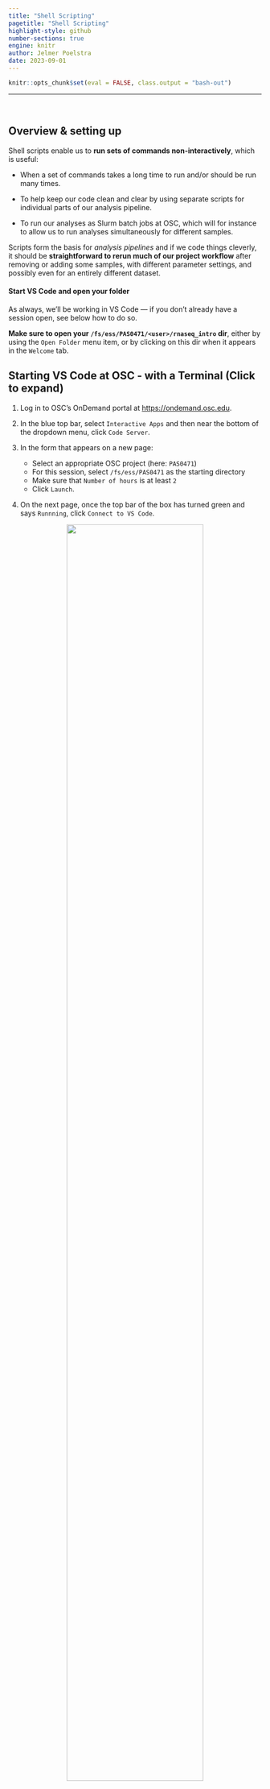 ```yaml
---
title: "Shell Scripting"
pagetitle: "Shell Scripting"
highlight-style: github
number-sections: true
engine: knitr
author: Jelmer Poelstra
date: 2023-09-01
---
```


```r
knitr::opts_chunk$set(eval = FALSE, class.output = "bash-out")
```

-------

<br>

## Overview & setting up {-}

Shell scripts enable us to **run sets of commands non-interactively**,
which is useful:

- When a set of commands takes a long time to run and/or should be run many times.

- To help keep our code clean and clear
  by using separate scripts for individual parts of our analysis pipeline.

- To run our analyses as Slurm batch jobs at OSC,
  which will for instance to allow us to run analyses simultaneously for different samples.

Scripts form the basis for *analysis pipelines* and if we code things cleverly,
it should be **straightforward to rerun much of our project workflow**
after removing or adding some samples, with different parameter settings,
and possibly even for an entirely different dataset. 

#### Start VS Code and open your folder {-}

As always, we'll be working in VS Code &mdash;
if you don't already have a session open, see below how to do so.

**Make sure to open your `/fs/ess/PAS0471/<user>/rnaseq_intro` dir**,
either by using the `Open Folder` menu item,
or by clicking on this dir when it appears in the `Welcome` tab.

:::{.callout-tip collapse="true"}
## Starting VS Code at OSC - with a Terminal (Click to expand)
1. Log in to OSC's OnDemand portal at <https://ondemand.osc.edu>.

2. In the blue top bar, select `Interactive Apps`
   and then near the bottom of the dropdown menu, click `Code Server`.

3. In the form that appears on a new page:
   - Select an appropriate OSC project (here: `PAS0471`)
   - For this session, select `/fs/ess/PAS0471` as the starting directory
   - Make sure that `Number of hours` is at least `2`
   - Click `Launch`.

4. On the next page, once the top bar of the box has turned green
   and says `Runnning`, click `Connect to VS Code`.

<figure><p align="center"><img src=img/osc-code-launch_ed.png width="80%"></p></figure>

5. Open a Terminal by clicking
   &nbsp; {{< fa bars >}} &nbsp; => `Terminal` => `New Terminal`.
   (Or use one of the keyboard shortcuts:
   <kbd>Ctrl</kbd>+<kbd>\`</kbd> (backtick) or
   <kbd>Ctrl</kbd>+<kbd>Shift</kbd>+<kbd>C</kbd>.)

6. In the `Welcome` tab under `Recent`,
   you should see your `/fs/ess/PAS0471/<user>/rnaseq_intro` dir listed:
   click on that to open it.
   Alternatively, use
   &nbsp; {{< fa bars >}} &nbsp; => &nbsp; `File` &nbsp; => &nbsp; `Open Folder`
   to open that dir in VS Code.
:::

:::{.callout-warning collapse="true"}
#### Don't have your own dir with the data? (Click to expand)
If you missed the last session, or deleted your `rnaseq_intro` dir entirely,
run these commands to get a (fresh) copy of all files you should have so far:

```bash
mkdir -p /fs/ess/PAS0471/$USER/rnaseq_intro
cp -r /fs/ess/PAS0471/demo/202307_rnaseq /fs/ess/PAS0471/$USER/rnaseq_intro
```

And if you do have an `rnaseq_intro` dir,
but you want to start over because you moved or removed some of the files
while practicing, then delete the dir before your run the commands above:

```bash
rm -r /fs/ess/PAS0471/$USER/rnaseq_intro
```

You should have at least the following files in this dir:

```.bash-out
/fs/ess/PAS0471/demo/202307_rnaseq
├── data
│   └── fastq
│       ├── ASPC1_A178V_R1.fastq.gz
│       ├── ASPC1_A178V_R2.fastq.gz
│       ├── ASPC1_G31V_R1.fastq.gz
│       ├── ASPC1_G31V_R2.fastq.gz
│       ├── md5sums.txt
│       ├── Miapaca2_A178V_R1.fastq.gz
│       ├── Miapaca2_A178V_R2.fastq.gz
│       ├── Miapaca2_G31V_R1.fastq.gz
│       └── Miapaca2_G31V_R2.fastq.gz
├── metadata
│   └── meta.tsv
└── README.md
│   └── ref
│       ├── GCF_000001405.40.fna
│       ├── GCF_000001405.40.gtf
```
:::

<br>

## A basic shell script

### Our first script

We'll be writing our shell scripts in the editor pane of VS Code.
To create our first one, open a new file in the `VS Code` editor
(&nbsp; {{< fa bars >}} &nbsp; => &nbsp; `File` &nbsp; => &nbsp; `New File`)
and save it as `printname.sh` within the `sandbox` dir
(shell scripts most commonly have the extension `.sh`).

Then, type or paste the following _inside the script_ in your editor pane
(and _not_ in the terminal):

```bash
echo "This script will print a first and a last name"
```

::: {.callout-tip}
#### Auto Save in VS Code

Any changes you make to this and other files in the editor pane should be
immediately, automatically saved by VS Code.
If that's not happening for some reason,
you should see an indication of unsaved changes like a large black dot next to
the script's file name in the editor pane tab header
(if that's the case, see the box below on how to fix this).

::: {.callout-warning collapse="true"}
### Auto Save not happening? (Click to expand)

If the file is not auto-saving, you can always save it manually
(including with <kbd>Ctrl/Cmd</kbd>+<kbd>S</kbd>)
like you would do in other programs.

However, it may be convenient to turn Auto Save on:
press <kbd>Ctrl/Cmd</kbd>+<kbd>Shift</kbd>+<kbd>S</kbd>
to open the Command Palette and type "Auto Save".
You should see an option "**_Toggle Auto Save_**": click on that.
:::
:::

Shell scripts mostly contain the same regular Unix shell (specifically, Bash shell)
code that we have so far just been typing in the terminal.
As such,
**our single line with an `echo` command already consitutes a functional shell script!**
One way of running the script is by calling the `bash` command followed by the
path to the script:

```bash
bash sandbox/printname.sh
```
```.bash-out
This script will print a first and a last name
```

That worked! 
Although of course,
the script doesn't yet print any names like it "promises" to do,
but we will add that functionality in a little bit.

First, though, we'll learn about two header lines that are good practice to
add to every shell script.

<br>

### Shebang line

We use a so-called "_shebang_" line as the first line of a script
to **indicate which language our script uses**.
More specifically, this line tell the computer where to find the binary
(executable) that will run our script.
  
Such a line starts with **`#!`**,
basically marking it as a special type of comment.
After that, we provide the location to the relevant program:
in our case Bash (which is the specific type of shell we are using),
which is located at `/bin/bash` on Linux and Mac computers.

```sh
#!/bin/bash
```

While not always strictly necessary, adding a _shebang_ line is good practice,
especially when we want to submit our script to OSC's Slurm queue.

<br>

### Shell script settings

Another line that is good practice to add to your shell scripts changes some
default settings to safer alternatives.

#### Bad default shell settings {-}

The following two default settings of the Bash shell are bad ideas inside scripts:

**_First_**, as we've seen previously,
when you **reference a variable that does not exist**,
the shell will just replace that with nothing, and will not complain:

```bash
echo "Hello, my name is $myname ..."
```
```.bash-out
Hello, my name is  ...
```

In scripts, this can lead to all sorts of downstream problems,
because you very likely tried and failed to do something with an existing variable
(but e.g. misspelled its name, or forgot to assign it altogether).
Even more problematically,
this can lead to potentially very destructive file removal,
as the box below illustrates.

::: {.callout-warning collapse="true"}
##### Accidental file removal with unset variables (Click to expand)

The shell's default behavior of ignoring (instead of giving an error)
the referencing of unset variables can make you accidentally remove files
as follows &mdash; and this is especially likely to happen inside scripts
where we more commonly use variables and are not working interactively:

- Using a variable,
  we try to remove some temporary files whose names start with `tmp_`:

  ```bash
  temp_prefix="temp_"
  
  rm "$tmp_prefix"*     # DON'T TRY THIS!
  ```

- Using a variable, we try to remove a temporary directory:

  ```bash
  tempdir=output/tmp
  
  rm -r $tmpdir/*      # DON'T TRY THIS!
  ```

:::{.callout-tip collapse="true"}
##### Above, the text specified the _intent_ of the commands. What would have actually happened?
  
In both examples, there is a similar typo: `temp` vs. `tmp`,
which means that we are referencing a (likely) non-existent variable.

- In the first example,
  `rm "$tmp_prefix"*` would have been interpreted as `rm *`,
  because the non-existent variable is simply ignored.
  Therefore, we would have **removed all files in the current working directory**.

- In the second example, along similar lines,
  `rm -rf $tmpdir/*` would have been interpreted as `rm -rf /*`.
  Horrifyingly, this would **attempt to remove the entire filesystem**:
  recall that a leading `/` in a path is a computer's root directory.
  (`-r` makes the removal _recursive_ and `-f` makes _forces_ removal).

:::

Before you get too scared of creating terrible damage,
note that at OSC,
you would not be able to remove any essential files
(and more generally, any files that are not yours unless you've explicitly been
given permission for this),
since you don't have the permissions to do so.
On your own computer,
this could be more genuinely dangerous, though even there,
you would not be able to remove operating system files without specifically
requesting  "admin" rights.

:::

**_Second_**, a Bash script **keeps running after encountering errors**.
That is, if an error is encountered when running, say, line 2 of a script,
any remaining lines in the script will nevertheless be executed.

In the best case, this is a waste of computer resources,
and in worse cases, it can lead to all kinds of unintended consequences.
Additionally, if your script prints a lot of output,
you might not notice an error somewhere in the middle if it doesn't produce
more errors downstream.
But the downstream results from what we at that point might call a
"**zombie script**" can still be completely wrong.

#### Safer settings {-}

The following three settings will make your Bash scripts more robust and safer.
With these settings, **the script terminates[^1] if:**

[^1]: With an appropriate error message

- `set -u` &mdash; An unset (non-existent) variable is referenced.
- `set -e` &mdash; Almost any error occurs.
- `set -o pipefail` &mdash; An error occurs in a shell "pipeline"
  (e.g., `sort | uniq`).

We can change all of these settings in one line in a script:

```bash
set -e -u -o pipefail     # (For in a script - don't run in the terminal)
```

Or even more concisely:

```bash
set -euo pipefail         # (For in a script - don't run in the terminal)
```

<br>

### Adding the header lines to our script

Let's add these lines to our `printname.sh` script,
so it will now contain the following:

```bash
#!/bin/bash
set -euo pipefail

echo "This script will print a first and a last name"
```
  
And let's run it again:

```bash
bash sandbox/printname.sh
```
```.bash-out
This script will print a first and a last name
```

That didn't change anything to the output,
but at least we confirmed that the script still works.

::: {.callout-note collapse="true"}
#### Running the script without using the `bash` command (Click to expand)

Because our script has a _shebang_ line,
we have taken one step towards being able to execute the script without
the `bash` command,
simply using:

```bash
sandbox/printname.sh
```

(Or if the script was in our current working dir, using `./printname.sh`.
In that case the `./` is necessary to make it explicit that we are referring
to a file name:
otherwise, when running just `printname.sh`,
the shell would look for a command or program of that name,
and wouldn't be able to find it.)

However, this would also require us to "make the script executable",
which is beyond the scope of this material.
But I'm mentioning it here because you might see this way of running scripts
being used elsewhere.
:::

<br>

## Command-line arguments for scripts

### Calling a script with arguments

When you call a script to run it,
you can pass command-line arguments to it,
such as a file to operate on.

This is much like when you provide a command like `ls` with arguments:

```bash
# Run ls without arguments:
ls

# Pass 1 filename as an argument to ls:
ls data/sampleA.fastq.gz

# Pass 2 filenames as arguments to ls, separated by spaces:
ls data/sampleA.fastq.gz data/sampleB.fastq.gz

# (No need to run any of this, they are just syntax examples)
```

Let's see what this would look like with our `printname.sh` script
and a fictional script `fastqc.sh`:

```bash
# Run scripts without any arguments:
bash fastqc.sh                            # (Fictional script)
bash sandbox/printname.sh

# Run scripts with 1 or 2 arguments:
bash fastqc.sh data/sampleA.fastq.gz      # 1 argument, a filename
bash sandbox/printname.sh John Doe        # 2 arguments, strings representing names

# (No need to run any of this, they are just syntax examples)
```

In the next section,
we'll see what actually happens when we pass arguments to a script on the command line.

<br>

### Placeholder variables

Inside the script,
any command-line arguments that you pass to it are
**automatically available in "placeholder" variables**.
Any first argument will be assigned to the variable **`$1`**,
any second argument will be assigned to **`$2`**,
any third argument will be assigned to **`$3`**, and so on.

:::{.callout-caution collapse="true"}
##### In the calls to fastqc.sh and printname.sh above, what are the placeholder variables and their values? 

- In `bash fastqc.sh data/sampleA.fastq.gz`,
  a single argument, `data/sampleA.fastq.gz`, is passed to the script,
  and will be assigned to `$1`.

- In `bash sandbox/printname.sh John Doe`,
  two arguments are passed to the script:
  the first one (`John`) will be stored in `$1`,
  and the second one (`Doe`) in `$2`.

:::

However, these placeholder variables are not automagically _used_ &mdash;
the arguments passed to a script are **merely made available** in these variables.
Unless we explicitly include code in the script to _do_ something with
these variables, nothing else happens. 

Therefore, let's add some code to our `printname.sh` script to "process"
any first and last name that are passed to the script.
For now, our script will simply `echo` the placeholder variables,
so that we can see what happens:

```bash
#!/bin/bash
set -euo pipefail

echo "First name: $1"
echo "Last name: $2"

# (Note: this is a script. Don't enter this directly in your terminal.)
```

Next, we'll _run_ the script, passing the arguments `John` and `Doe`:

```bash
bash sandbox/printname.sh John Doe
```
```.bash-out
First name: John
Last name: Doe
```

:::{.exercise}
### On Your Own: Command-line arguments {-}

In each case below, **think about what might happen before you run the script**.
Then, run it, and if you didn't make a successful prediction,
try to figure out what happened instead.

1. Run the script (`sandbox/printname.sh`) without passing arguments to it.

2. Deactivate ("comment out") the line with `set` settings
   by inserting a `#` as the first character.
   Then, run the script again without passing arguments to it.

3. Double-quote `John Doe` when you run the script,
   i.e. run `bash sandbox/printname.sh "John Doe"`

To get back to where we were,
remove the `#` you inserted in the script in step 2 above.

:::{.callout-tip collapse="true"}
## Solutions

1. The script will error out because we are referencing variables that don't
   exist: since we didn't pass command-line arguments to the script,
   the `$1` and `$2` have not been set.

```bash
bash sandbox/printname.sh
```

:::{.bash-out}
printname.sh: line 4: $1: unbound variable
:::

2. The script will run in its entirety and not throw any errors,
   because we are now using default Bash settings such that referencing 
   non-existent variables does not throw an error.
   Of course, no names are printed either, since we didn't specify any:

```bash
bash sandbox/printname.sh
```
```.bash-out
echo "First name:"
echo "Last name:"
```

Being commented out, the `set` line should read:

```bash
#set -euo pipefail
```

3. Because we are quoting `"John Doe"`,
   both names are passed _as a single argument_ and both names end up in `$1`,
   the "first name":

```bash
bash sandbox/printname.sh "John Doe"
```
```.bash-out
echo "First name: John Doe"
echo "Last name:"
```

:::
:::

<br>

### Copying placeholders to variables with descriptive names

While you can use the `$1`-style placeholder variables throughout your script,
I find it very useful to copy them to more descriptively named variables
as follows:

```bash
#!/bin/bash
set -euo pipefail

first_name=$1
last_name=$2
  
echo "First name: $first_name"
echo "Last name: $last_name"

# (Note: this is a script. Don't enter this directly in your terminal.)
```

Using descriptively named variables in your scripts has several advantages.
It will make your script easier to understand for others and for yourself.
It will also make it less likely that you make errors in your script
in which you use the wrong variable in the wrong place.

:::{.callout-note}
## Other variables that are automatically available inside scripts

- `$0` contains the script's file name
- `$#` contains the _number_ of command-line arguments passed to the script
:::

:::{.exercise}

### On Your Own: A script to print a specific line {-}

Write a script that prints a specific line (identified by line number)
from a file.

- Open a new file and save it as `sandbox/printline.sh`
- Start with the _shebang_ and `set` lines
- Your script takes two arguments: a file name (`$1`) and a line number (`$2`) 
- Copy the `$1` and `$2` variables to descriptively named variables
- To print a specific line,
  think how you might combine `head` and `tail` to do this.
  If you're at a loss, feel free to check out the top solution box.
- Test the script by printing line 4 from `metadata/meta.tsv`.

:::{.callout-tip collapse="true"}
## Solution: how to print a specific line number (Click to expand)

For example, to print line 4 of `metadata/meta.tsv` directly:

```bash
head -n 4 metadata/meta.tsv | tail -n 1
```

How this command works:

- `head -n 4 metadata/meta.tsv` will print the first 4 lines of `metadata/meta.tsv`
- We pipe those 4 lines into the `tail` command
- We ask `tail` to just print the last line of its input,
  which will in this case be line 4 of the original input file.
:::

:::{.callout-tip collapse="true"}
## Full solution (Click to expand)

```bash
#!/bin/bash
set -euo pipefail
  
input_file=$1
line_nr=$2

head -n "$line_nr" "$input_file" | tail -n 1
```

To run the script and make it print the 4th line of `meta.tsv`:

```bash
bash sandbox/printline.sh metadata/meta.tsv 4
```
```.bash-out
ASPC1_G31V      ASPC1   G31V
```
:::
:::

<br>

## Script variations and enhancements

In this section,
we will change our `printline.sh` script and a similar small utility script
to **make their behavior more like scripts that run a bioinformatics program**:
the script's _main output will end up in a file_,
but it prints extensive "logging" notes to the screen,
so we can monitor what we're doing.

### A script to serve as a starting point

We've learned that the `head` command prints the first lines of a file,
whereas the `tail` command prints the last lines.
Sometimes it's nice to be able to quickly see "both ends" of a file,
so let's write a little script that can do that for us,
as a starting point for the next few modifications.

Open a new file, save it as `sandbox/headtail.sh`,
and add the following code to it:

```bash
#!/bin/bash
set -euo pipefail

input_file=$1

head -n 2 "$input_file"
echo "---"
tail -n 2 "$input_file"

# (Note: this is a script. Don't enter this directly in your terminal.)
```

Next, let's run our `headtail.sh` script:

```bash
bash sandbox/headtail.sh metadata/meta.tsv
```
```.bash-out
sample_id       cell_line       variant
ASPC1_A178V     ASPC1   A178V
---
Miapaca2_G31V   Miapaca2        G31V
Miapaca2_G31V   Miapaca2        G31V
```

<br>

### Redirecting output to a file

So far, the output of our scripts was **printed to screen**:

- In `printname.sh`, we simply `echo`'d, inside sentences,
  the arguments passed to the script.
- In `headtail.sh`, we printed the first and last few lines of a file
  with the `head` and `tail` commands.

All this output was printed to screen because that is the default output
mode of Unix commands,
and this works the same way regardless of whether those commands
are typed and run interactively in the shell, or are run inside a script.

Along those same lines, we have already learned that we can "redirect" output
to a file using `>` (write/overwrite) and `>>` (append) when we run shell commands &mdash; and this, too, works exactly the same way inside a script.

-----

When working with genomics data,
we commonly have **files as input, and new/modified files as output**.
Let's practice with this and
_modify our `headtail.sh` script so that it writes output to a file._

We'll make the following changes:

- We will have the script accept a second argument: the output file name[^8].
  
- We will redirect the output of our `head`, `echo`, and `tail` commands to
  the output file. We'll have to append (using `>>`) in the last two commands.

[^8]: Of course, we _could_ also simply write the output to a predefined
      ("hardcoded") file name such as `out.txt`,
      but in general, it's better practice to keep this flexible via an argument.
  
```bash
#!/bin/bash
set -euo pipefail

input_file=$1
output_file=$2

head -n 2 "$input_file" > "$output_file"
echo "---" >> "$output_file"
tail -n 2 "$input_file" >> "$output_file"

# (Note: this is a script. Don't enter this directly in your terminal.)
```

Now we run the script again, this time also passing the name of an _output_ file:

```bash
bash sandbox/headtail.sh metadata/meta.tsv sandbox/samples_headtail.txt
```

The script will no longer print any output to screen,
and our output should instead be in `sandbox/samples_headtail.txt`:

```bash
# Check that the file exists and was just modified:
ls -lh sandbox/samples_headtail.txt
```
```.bash-out
-rw-r--r-- 1 jelmer PAS0471 112 Aug 16 16:45 sandbox/samples_headtail.txt
```

```bash
# Print the contents of the file to screen
cat sandbox/samples_headtail.txt
```
```.bash-out
sample_id       cell_line       variant
ASPC1_A178V     ASPC1   A178V
---
Miapaca2_G31V   Miapaca2        G31V
Miapaca2_G31V   Miapaca2        G31V
```

<br>

### Report what's happening

It is often useful to have your scripts "report" or "log" what is going on.
Let's keep thinking about a script that has one or more files as its main output
(again, like most bioinformatics programs do).
But instead of having no output printed to screen at all,
we'll print some logging output to screen.
For instance:

- At what date and time did we run this script 
- Which arguments were passed to the script
- What are the output files
- Perhaps even summaries of the output.

All of this can help with troubleshooting and record-keeping[^3].
Let's try this with our `headtail.sh` script.

[^3]: We'll see in the upcoming Slurm module that we when
      submit scripts to the OSC queue (rather than running them directly),
      the output of scripts that is normally printed to screen,
      will instead go to a sort of "log" file.
      So, your script's reporting will end up in this file.

```bash
#!/bin/bash
set -euo pipefail

# Copy placeholder variables
input_file=$1
output_file=$2

# Initial logging 
echo "# Starting script headtail.sh" # Print name of script
date                                 # Print date & time
echo "# Input file:   $input_file"
echo "# Output file:  $output_file" 
echo                                 # Empty line to separate initial & final logging

# Print the first and last two lines to a separate file
head -n 2 "$input_file" > "$output_file"
echo "---" >> "$output_file"
tail -n 2 "$input_file" >> "$output_file"

# Final logging
echo "# Listing the output file:"
ls -lh "$output_file"
echo "# Done with script headtail.sh"
date

# (Note: this is a script. Don't enter this directly in your terminal.)
```

A couple of notes about the lines that were added to the script above:

- Running `date` at the end of the script (as well as at the beginning)
  allows you to check for how long the script ran
  
- Printing the input and output files
  (and the command-line arguments more generally)
  can be particularly useful for troubleshooting

- We printed a "marker line" like `Done with script`,
  indicating that the end of the script was reached.
  This is handy due to our `set` settings:
  **seeing this line printed means that no errors were encountered**.

- I also added some comment lines like "Initial logging" to make the script
  easier to read, and such comments can be made more extensive to really explain
  what is being done.

Let's run the script again:

```bash
bash sandbox/headtail.sh metadata/meta.tsv sandbox/tmp.txt
```
```.bash-out
# Starting script sandbox/headtail.sh
Wed Aug 16 21:12:28 EDT 2023
# Input file:   metadata/meta.tsv
# Output file:  sandbox/tmp.txt

# Listing the output file:
-rw-r--r-- 1 jelmer PAS0471 112 Aug 16 21:12 sandbox/tmp.txt
# Done with script sandbox/headtail.sh
Wed Aug 16 21:12:28 EDT 2023
```

The script printed some details for the output file,
but not its contents.
Let's take a look at the output file, though, to make sure the script worked:

```bash
cat sandbox/tmp.txt
```
```.bash-out
sample_id       cell_line       variant
ASPC1_A178V     ASPC1   A178V
---
Miapaca2_G31V   Miapaca2        G31V
Miapaca2_G31V   Miapaca2        G31V
```

:::{.callout-tip}
## `echo`, `echo`?
The extensive logging output (`echo` statements)
may seem silly for our little `headtail.sh` script,
and it is at some level:
a tiny utility script like this would ideally work much like a regular Unix
shell command, and just print the main output and no logging output.

However, this kind of fairly extensive logging is in fact useful when running
scripts that execute long-running bioinformatics programs,
and can eventually be a time-saver because it makes it easier to spot problems
and helps with record-keeping.
This is especially true for long-running scripts,
or scripts that you often reuse and perhaps share with others.
:::

:::{.exercise}
### On Your Own: A fanciful script {-}
Modify your `printline.sh` script to:

- Redirect the main output (the printed line) to a file
- The name of this output file should not be "hardcoded" in the script,
  but should be passed as an argument to the script,
  like we did above with `headtail.sh`
- Add a bit of logging &mdash; `echo` statements, `date`, etc,
  similar to what we did above with `headtail.sh`
- Add some comments to describe what the code in the script is doing

:::{.callout-note collapse="true"}
## The original `printline.sh` script (Click to expand)

```bash
cat sandbox/printline.sh
```
```.bash-out
#!/bin/bash
set -euo pipefail
  
input_file=$1
line_nr=$2

head -n "$line_nr" "$input_file" | tail -n 1
```
:::

:::{.callout-tip collapse="true"}
## (One possible) solution  (Click to expand)

```bash
#!/bin/bash
set -euo pipefail

# Copy placeholder variables
input_file=$1
output_file=$2
line_nr=$3

# Initial logging 
echo "# Starting script printline.sh"
date
echo "# Input file:   $input_file"
echo "# Output file:  $output_file"
echo "# Line number:  $line_nr"
echo

# Print 1 specific line from the input file and redirect to an output file
head -n "$line_nr" "$input_file" | tail -n 1 > $output_file

# Final logging
echo "# Listing the output file:"
ls -lh "$output_file"
echo "# Done with script printline.sh"
date
```

To run the script with the additional argument:

```bash
bash sandbox/printline.sh metadata/meta.tsv sandbox/meta_line.tsv 4
```
```.bash-out
# Starting script printline.sh
Wed Aug 16 21:27:48 EDT 2023
# Input file:   metadata/meta.tsv
# Output file:  sandbox/meta_line.tsv
# Line number:  4

# Listing the output file:
-rw-r--r-- 1 jelmer PAS0471 22 Aug 16 21:27 sandbox/meta_line.tsv
# Done with script printline.sh
Wed Aug 16 21:27:48 EDT 2023
```

:::
:::
